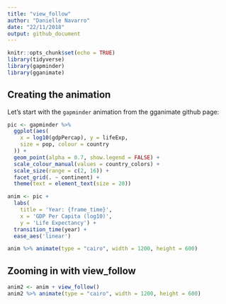 ```yaml
---
title: "view_follow"
author: "Danielle Navarro"
date: "22/11/2018"
output: github_document
---
```


```r
knitr::opts_chunk$set(echo = TRUE)
library(tidyverse)
library(gapminder)
library(gganimate)
```


## Creating the animation

Let's start with the `gapminder` animation from the gganimate github page:

```r
pic <- gapminder %>%
  ggplot(aes(
    x = log10(gdpPercap), y = lifeExp, 
    size = pop, colour = country
  )) +
  geom_point(alpha = 0.7, show.legend = FALSE) +
  scale_colour_manual(values = country_colors) +
  scale_size(range = c(2, 16)) +
  facet_grid(. ~ continent) + 
  theme(text = element_text(size = 20))

anim <- pic + 
  labs(
    title = 'Year: {frame_time}', 
    x = 'GDP Per Capita (log10)', 
    y = 'Life Expectancy') +
  transition_time(year) +
  ease_aes('linear')

anim %>% animate(type = "cairo", width = 1200, height = 600)
```


## Zooming in with view_follow

```r
anim2 <- anim + view_follow()
anim2 %>% animate(type = "cairo", width = 1200, height = 600)
```